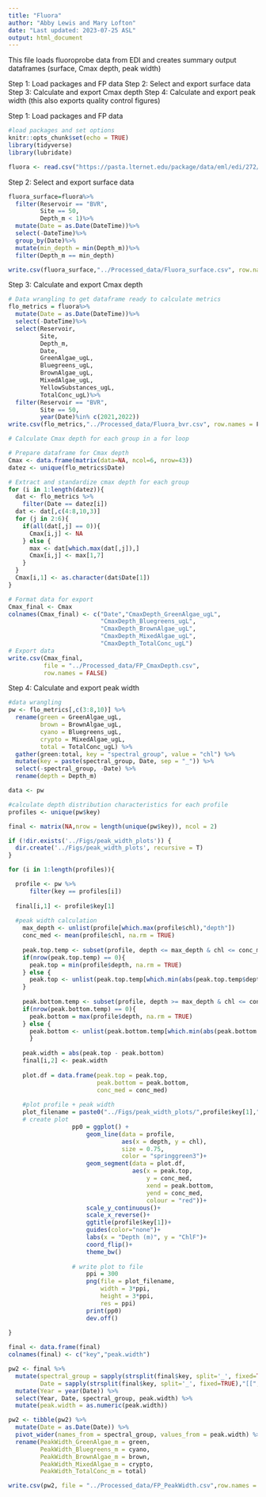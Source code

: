 ```yaml
---
title: "Fluora"
author: "Abby Lewis and Mary Lofton"
date: "Last updated: 2023-07-25 ASL"
output: html_document
---
```


This file loads fluoroprobe data from EDI and creates summary output dataframes (surface, Cmax depth, peak width)

Step 1: Load packages and FP data
Step 2: Select and export surface data
Step 3: Calculate and export Cmax depth
Step 4: Calculate and export peak width (this also exports quality control figures)


Step 1: Load packages and FP data
```r
#load packages and set options
knitr::opts_chunk$set(echo = TRUE)
library(tidyverse)
library(lubridate)

fluora <- read.csv("https://pasta.lternet.edu/package/data/eml/edi/272/7/001cb516ad3e8cbabe1fdcf6826a0a45")
```


Step 2: Select and export surface data
```r
fluora_surface=fluora%>%
  filter(Reservoir == "BVR",
         Site == 50,
         Depth_m < 1)%>%
  mutate(Date = as.Date(DateTime))%>%
  select(-DateTime)%>%
  group_by(Date)%>%
  mutate(min_depth = min(Depth_m))%>%
  filter(Depth_m == min_depth)

write.csv(fluora_surface,"../Processed_data/Fluora_surface.csv", row.names = F)
```


Step 3: Calculate and export Cmax depth
```r
# Data wrangling to get dataframe ready to calculate metrics
flo_metrics = fluora%>%
  mutate(Date = as.Date(DateTime))%>%
  select(-DateTime)%>%
  select(Reservoir, 
         Site, 
         Depth_m, 
         Date, 
         GreenAlgae_ugL, 
         Bluegreens_ugL, 
         BrownAlgae_ugL, 
         MixedAlgae_ugL, 
         YellowSubstances_ugL, 
         TotalConc_ugL)%>%
  filter(Reservoir == "BVR", 
         Site == 50,
         year(Date)%in% c(2021,2022))
write.csv(flo_metrics,"../Processed_data/Fluora_bvr.csv", row.names = F)

# Calculate Cmax depth for each group in a for loop

# Prepare dataframe for Cmax depth
Cmax <- data.frame(matrix(data=NA, ncol=6, nrow=43))
datez <- unique(flo_metrics$Date)

# Extract and standardize cmax depth for each group
for (i in 1:length(datez)){
  dat <- flo_metrics %>%
    filter(Date == datez[i])
  dat <- dat[,c(4:8,10,3)]
  for (j in 2:6){
    if(all(dat[,j] == 0)){
      Cmax[i,j] <- NA
    } else {
      max <- dat[which.max(dat[,j]),]
      Cmax[i,j] <- max[1,7]
    }
  }
  Cmax[i,1] <- as.character(dat$Date[1])
}

# Format data for export
Cmax_final <- Cmax
colnames(Cmax_final) <- c("Date","CmaxDepth_GreenAlgae_ugL",
                          "CmaxDepth_Bluegreens_ugL",
                          "CmaxDepth_BrownAlgae_ugL",
                          "CmaxDepth_MixedAlgae_ugL",
                          "CmaxDepth_TotalConc_ugL")
# Export data
write.csv(Cmax_final, 
          file = "../Processed_data/FP_CmaxDepth.csv", 
          row.names = FALSE)
```


Step 4: Calculate and export peak width
```r
#data wrangling
pw <- flo_metrics[,c(3:8,10)] %>%
  rename(green = GreenAlgae_ugL,
         brown = BrownAlgae_ugL,
         cyano = Bluegreens_ugL,
         crypto = MixedAlgae_ugL,
         total = TotalConc_ugL) %>%
  gather(green:total, key = "spectral_group", value = "chl") %>%
  mutate(key = paste(spectral_group, Date, sep = "_")) %>%
  select(-spectral_group, -Date) %>%
  rename(depth = Depth_m)

data <- pw

#calculate depth distribution characteristics for each profile
profiles <- unique(pw$key)

final <- matrix(NA,nrow = length(unique(pw$key)), ncol = 2)

if (!dir.exists('../Figs/peak_width_plots')) {
  dir.create('../Figs/peak_width_plots', recursive = T)
}

for (i in 1:length(profiles)){

  profile <- pw %>%
      filter(key == profiles[i])
  
  final[i,1] <- profile$key[1]
  
  #peak width calculation
    max_depth <- unlist(profile[which.max(profile$chl),"depth"])
    conc_med <- mean(profile$chl, na.rm = TRUE)
    
    peak.top.temp <- subset(profile, depth <= max_depth & chl <= conc_med)
    if(nrow(peak.top.temp) == 0){
      peak.top = min(profile$depth, na.rm = TRUE)
    } else {
      peak.top <- unlist(peak.top.temp[which.min(abs(peak.top.temp$depth - max_depth)),"depth"])
    }
  
    peak.bottom.temp <- subset(profile, depth >= max_depth & chl <= conc_med)
    if(nrow(peak.bottom.temp) == 0){
      peak.bottom = max(profile$depth, na.rm = TRUE)
    } else {
      peak.bottom <- unlist(peak.bottom.temp[which.min(abs(peak.bottom.temp$depth - max_depth)),"depth"])
      }
    
    peak.width = abs(peak.top - peak.bottom)
    final[i,2] <- peak.width
    
    plot.df = data.frame(peak.top = peak.top,
                         peak.bottom = peak.bottom,
                         conc_med = conc_med)
    
    #plot profile + peak width
    plot_filename = paste0("../Figs/peak_width_plots/",profile$key[1],".jpeg")
    # create plot
                  pp0 = ggplot() +
                      geom_line(data = profile, 
                                aes(x = depth, y = chl), 
                                size = 0.75, 
                                color = "springgreen3")+
                      geom_segment(data = plot.df, 
                                   aes(x = peak.top, 
                                       y = conc_med, 
                                       xend = peak.bottom, 
                                       yend = conc_med, 
                                       colour = "red"))+
                      scale_y_continuous()+
                      scale_x_reverse()+
                      ggtitle(profile$key[1])+
                      guides(color="none")+
                      labs(x = "Depth (m)", y = "ChlF")+
                      coord_flip()+ 
                      theme_bw() 
                  
                  # write plot to file
                      ppi = 300
                      png(file = plot_filename, 
                          width = 3*ppi, 
                          height = 3*ppi, 
                          res = ppi)
                      print(pp0)
                      dev.off()
  
}

final <- data.frame(final)
colnames(final) <- c("key","peak.width")

pw2 <- final %>%
  mutate(spectral_group = sapply(strsplit(final$key, split='_', fixed=TRUE),"[[",1),
         Date = sapply(strsplit(final$key, split='_', fixed=TRUE),"[[",2)) %>%
  mutate(Year = year(Date)) %>%
  select(Year, Date, spectral_group, peak.width) %>%
  mutate(peak.width = as.numeric(peak.width))

pw2 <- tibble(pw2) %>%
  mutate(Date = as.Date(Date)) %>%
  pivot_wider(names_from = spectral_group, values_from = peak.width) %>%
  rename(PeakWidth_GreenAlgae_m = green,
         PeakWidth_Bluegreens_m = cyano,
         PeakWidth_BrownAlgae_m = brown,
         PeakWidth_MixedAlgae_m = crypto,
         PeakWidth_TotalConc_m = total)

write.csv(pw2, file = "../Processed_data/FP_PeakWidth.csv",row.names = FALSE)
```